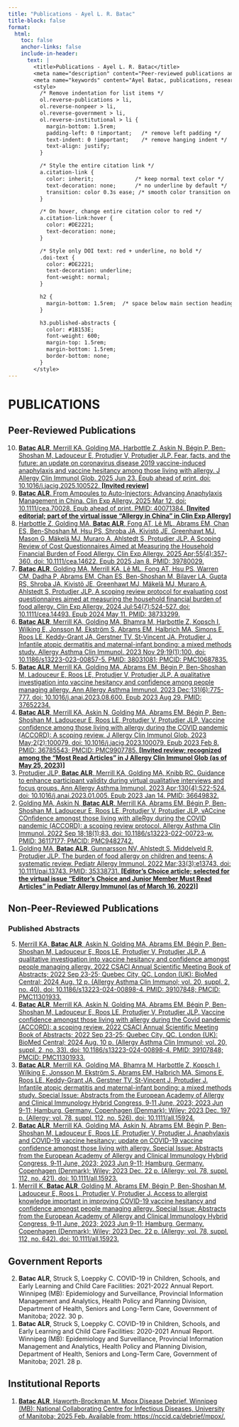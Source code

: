 ```yaml
---
title: "Publications - Ayel L. R. Batac"
title-block: false
format:
  html:
    toc: false
    anchor-links: false
    include-in-header: 
      text: |
        <title>Publications - Ayel L. R. Batac</title>
        <meta name="description" content="Peer-reviewed publications and scholarly work by Ayel L. R. Batac in allergy and infectious diseases." />
        <meta name="keywords" content="Ayel Batac, publications, research papers, peer-reviewed, global health, public health, allergy, food allergy, COVID-19, vaccine hesitancy, pediatrics, HIV, STBBIs, tuberculosis, mpox, anaphylaxis, knowledge translation, epidemiologist, data science" />
        <style>
          /* Remove indentation for list items */
          ol.reverse-publications > li,
          ol.reverse-nonpeer > li,
          ol.reverse-government > li,
          ol.reverse-institutional > li {
            margin-bottom: 1.5rem;
            padding-left: 0 !important;   /* remove left padding */
            text-indent: 0 !important;    /* remove hanging indent */
            text-align: justify;
          }

          /* Style the entire citation link */
          a.citation-link {
            color: inherit;             /* keep normal text color */
            text-decoration: none;      /* no underline by default */
            transition: color 0.3s ease; /* smooth color transition on hover */
          }

          /* On hover, change entire citation color to red */
          a.citation-link:hover {
            color: #DE2221;
            text-decoration: none;
          }

          /* Style only DOI text: red + underline, no bold */
          .doi-text {
            color: #DE2221;
            text-decoration: underline;
            font-weight: normal;
          }

          h2 {
            margin-bottom: 1.5rem;  /* space below main section headings */
          }

          h3.published-abstracts {
            color: #1B153E;
            font-weight: 600;
            margin-top: 1.5rem;
            margin-bottom: 1.5rem;
            border-bottom: none;
          }
        </style>
---
```


# PUBLICATIONS

## Peer-Reviewed Publications

<ol class="reverse-publications" reversed>

<li>
  <a href="https://www.jaci-global.org/article/S2772-8293(25)00123-7/fulltext" class="citation-link" target="_blank" rel="noopener">
    <strong>Batac ALR</strong>, Merrill KA, Golding MA, Harbottle Z, Askin N, Bégin P, Ben-Shoshan M, Ladouceur E, Protudjer V, Protudjer JLP. Fear, facts, and the future: an update on coronavirus disease 2019 vaccine-induced anaphylaxis and vaccine hesitancy among those living with allergy. J Allergy Clin Immunol Glob. 2025 Jun 23. Epub ahead of print. <span class="doi-text">doi: 10.1016/j.jacig.2025.100522.</span> <strong>[Invited review]</strong>
  </a>
</li>

<li>
  <a href="https://doi.org/10.1111/cea.70028" class="citation-link" target="_blank" rel="noopener">
    <strong>Batac ALR</strong>. From Ampoules to Auto-Injectors: Advancing Anaphylaxis Management in China. Clin Exp Allergy. 2025 Mar 12. <span class="doi-text">doi: 10.1111/cea.70028.</span> Epub ahead of print. PMID: 40071384. <strong>[Invited editorial; part of the virtual issue “Allergy in China” in Clin Exp Allergy]</strong>
  </a>
</li>

<li>
  <a href="https://doi.org/10.1111/cea.14622" class="citation-link" target="_blank" rel="noopener">
    Harbottle Z, Golding MA, <strong>Batac ALR</strong>, Fong AT, Lê ML, Abrams EM, Chan ES, Ben-Shoshan M, Hsu PS, Shroba JA, Kivistö JE, Greenhawt MJ, Mason G, Mäkelä MJ, Muraro A, Ahlstedt S, Protudjer JLP. A Scoping Review of Cost Questionnaires Aimed at Measuring the Household Financial Burden of Food Allergy. Clin Exp Allergy. 2025 Apr;55(4):357-360. <span class="doi-text">doi: 10.1111/cea.14622.</span> Epub 2025 Jan 8. PMID: 39780029.
  </a>
</li>

<li>
  <a href="https://doi.org/10.1111/cea.14493" class="citation-link" target="_blank" rel="noopener">
    <strong>Batac ALR</strong>, Golding MA, Merrill KA, Lê ML, Fong AT, Hsu PS, Warren CM, Dadha P, Abrams EM, Chan ES, Ben-Shoshan M, Bilaver LA, Gupta RS, Shroba JA, Kivistö JE, Greenhawt MJ, Mäkelä MJ, Muraro A, Ahlstedt S, Protudjer JLP. A scoping review protocol for evaluating cost questionnaires aimed at measuring the household financial burden of food allergy. Clin Exp Allergy. 2024 Jul;54(7):524-527. <span class="doi-text">doi: 10.1111/cea.14493.</span> Epub 2024 May 11. PMID: 38733299.
  </a>
</li>

<li>
  <a href="https://doi.org/10.1186/s13223-023-00857-5" class="citation-link" target="_blank" rel="noopener">
    <strong>Batac ALR</strong>, Merrill KA, Golding MA, Bhamra M, Harbottle Z, Kopsch I, Wilking E, Jonsson M, Ekström S, Abrams EM, Halbrich MA, Simons E, Roos LE, Keddy-Grant JA, Gerstner TV, St-Vincent JA, Protudjer J. Infantile atopic dermatitis and maternal-infant bonding: a mixed methods study. Allergy Asthma Clin Immunol. 2023 Nov 29;19(1):100. <span class="doi-text">doi: 10.1186/s13223-023-00857-5.</span> PMID: 38031081; PMCID: PMC10687835.
  </a>
</li>

<li>
  <a href="https://doi.org/10.1016/j.anai.2023.08.600" class="citation-link" target="_blank" rel="noopener">
    <strong>Batac ALR</strong>, Merrill KA, Golding MA, Abrams EM, Bégin P, Ben-Shoshan M, Ladouceur E, Roos LE, Protudjer V, Protudjer JLP. A qualitative investigation into vaccine hesitancy and confidence among people managing allergy. Ann Allergy Asthma Immunol. 2023 Dec;131(6):775-777. <span class="doi-text">doi: 10.1016/j.anai.2023.08.600.</span> Epub 2023 Aug 29. PMID: 37652234.
  </a>
</li>

<li>
  <a href="https://doi.org/10.1016/j.jacig.2023.100079" class="citation-link" target="_blank" rel="noopener">
    <strong>Batac ALR</strong>, Merrill KA, Askin N, Golding MA, Abrams EM, Bégin P, Ben-Shoshan M, Ladouceur E, Roos LE, Protudjer V, Protudjer JLP. Vaccine confidence among those living with allergy during the COVID pandemic (ACCORD): A scoping review. J Allergy Clin Immunol Glob. 2023 May;2(2):100079. <span class="doi-text">doi: 10.1016/j.jacig.2023.100079.</span> Epub 2023 Feb 8. PMID: 36785543; PMCID: PMC9907785. <strong>[Invited review; recognized among the “Most Read Articles” in J Allergy Clin Immunol Glob (as of May 25, 2023)]</strong>
  </a>
</li>

<li>
  <a href="https://doi.org/10.1016/j.anai.2023.01.005" class="citation-link" target="_blank" rel="noopener">
    Protudjer JLP, <strong>Batac ALR</strong>, Merrill KA, Golding MA, Knibb RC. Guidance to enhance participant validity during virtual qualitative interviews and focus groups. Ann Allergy Asthma Immunol. 2023 Apr;130(4):522-524. <span class="doi-text">doi: 10.1016/j.anai.2023.01.005.</span> Epub 2023 Jan 14. PMID: 36649832.
  </a>
</li>

<li>
  <a href="https://doi.org/10.1186/s13223-022-00723-w" class="citation-link" target="_blank" rel="noopener">
    Golding MA, Askin N, <strong>Batac ALR</strong>, Merrill KA, Abrams EM, Bégin P, Ben-Shoshan M, Ladouceur E, Roos LE, Protudjer V, Protudjer JLP. vACcine COnfidence amongst those living with alleRgy during the COVID pandemic (ACCORD): a scoping review protocol. Allergy Asthma Clin Immunol. 2022 Sep 18;18(1):83. <span class="doi-text">doi: 10.1186/s13223-022-00723-w.</span> PMID: 36117177; PMCID: PMC9482742.
  </a>
</li>

<li>
  <a href="https://doi.org/10.1111/pai.13743" class="citation-link" target="_blank" rel="noopener">
    Golding MA, <strong>Batac ALR</strong>, Gunnarsson NV, Ahlstedt S, Middelveld R, Protudjer JLP. The burden of food allergy on children and teens: A systematic review. Pediatr Allergy Immunol. 2022 Mar;33(3):e13743. <span class="doi-text">doi: 10.1111/pai.13743.</span> PMID: 35338731. <strong>[Editor’s Choice article; selected for the virtual issue “Editor’s Choice and Junior Member Must Read Articles” in Pediatr Allergy Immunol (as of March 16, 2022)]</strong>
  </a>
</li>

</ol>

## Non-Peer-Reviewed Publications

<h3 class="published-abstracts">Published Abstracts</h3>

<ol class="reverse-nonpeer" reversed>

<li>
  <a href="https://doi.org/10.1186/s13223-024-00898-4" class="citation-link" target="_blank" rel="noopener">
    Merrill KA, <strong>Batac ALR</strong>, Askin N, Golding MA, Abrams EM, Bégin P, Ben-Shoshan M, Ladouceur E, Roos LE, Protudjer V, Protudjer JLP. A qualitative investigation into vaccine hesitancy and confidence amongst people managing allergy. 2022 CSACI Annual Scientific Meeting Book of Abstracts; 2022 Sep 23-25; Quebec City, QC. London (UK): BioMed Central; 2024 Aug. 12 p. (Allergy Asthma Clin Immunol; vol. 20, suppl. 2, no. 40). <span class="doi-text">doi: 10.1186/s13223-024-00898-4.</span> PMID: 39107848; PMCID: PMC11301933.
  </a>
</li>

<li>
  <a href="https://doi.org/10.1186/s13223-024-00898-4" class="citation-link" target="_blank" rel="noopener">
    <strong>Batac ALR</strong>, Merrill KA, Askin N, Golding MA, Abrams EM, Bégin P, Ben-Shoshan M, Ladouceur E, Roos LE, Protudjer V, Protudjer JLP. Vaccine confidence amongst those living with allergy during the Covid pandemic (ACCORD): a scoping review. 2022 CSACI Annual Scientific Meeting Book of Abstracts; 2022 Sep 23-25; Quebec City, QC. London (UK): BioMed Central; 2024 Aug. 10 p. (Allergy Asthma Clin Immunol; vol. 20, suppl. 2, no. 33). <span class="doi-text">doi: 10.1186/s13223-024-00898-4.</span> PMID: 39107848; PMCID: PMC11301933.
  </a>
</li>

<li>
  <a href="https://doi.org/10.1111/all.15924" class="citation-link" target="_blank" rel="noopener">
    <strong>Batac ALR</strong>, Merrill KA, Golding MA, Bhamra M, Harbottle Z, Kopsch I, Wilking E, Jonsson M, Ekström S, Abrams EM, Halbrich MA, Simons E, Roos LE, Keddy-Grant JA, Gerstner TV, St-Vincent J, Protudjer J. Infantile atopic dermatitis and maternal-infant bonding: a mixed methods study. Special Issue: Abstracts from the European Academy of Allergy and Clinical Immunology Hybrid Congress, 9‐11 June, 2023; 2023 Jun 9-11; Hamburg, Germany. Copenhagen (Denmark): Wiley; 2023 Dec. 197 p. (Allergy; vol. 78, suppl. 112, no. 526). <span class="doi-text">doi: 10.1111/all.15924.</span>
  </a>
</li>

<li>
  <a href="https://doi.org/10.1111/all.15923" class="citation-link" target="_blank" rel="noopener">
    <strong>Batac ALR</strong>, Merrill KA, Golding MA, Askin N, Abrams EM, Bégin P, Ben-Shoshan M, Ladouceur E, Roos LE, Protudjer V, Protudjer J. Anaphylaxis and COVID-19 vaccine hesitancy: update on COVID-19 vaccine confidence amongst those living with allergy. Special Issue: Abstracts from the European Academy of Allergy and Clinical Immunology Hybrid Congress, 9‐11 June, 2023; 2023 Jun 9-11; Hamburg, Germany. Copenhagen (Denmark): Wiley; 2023 Dec. 22 p. (Allergy; vol. 78, suppl. 112, no. 421). <span class="doi-text">doi: 10.1111/all.15923.</span>
  </a>
</li>

<li>
  <a href="https://doi.org/10.1111/all.15923" class="citation-link" target="_blank" rel="noopener">
    Merrill K, <strong>Batac ALR</strong>, Golding M, Abrams EM, Bégin P, Ben-Shoshan M, Ladouceur E, Roos L, Protudjer V, Protudjer J. Access to allergist knowledge important in improving COVID-19 vaccine hesitancy and confidence amongst people managing allergy. Special Issue: Abstracts from the European Academy of Allergy and Clinical Immunology Hybrid Congress, 9‐11 June, 2023; 2023 Jun 9-11; Hamburg, Germany. Copenhagen (Denmark): Wiley; 2023 Dec. 22 p. (Allergy; vol. 78, suppl. 112, no. 642). <span class="doi-text">doi: 10.1111/all.15923.</span>
  </a>
</li>

</ol>

## Government Reports

<ol class="reverse-government" reversed>

<li>
  <strong>Batac ALR</strong>, Struck S, Loeppky C. COVID-19 in Children, Schools, and Early Learning and Child Care Facilities: 2021-2022 Annual Report. Winnipeg (MB): Epidemiology and Surveillance, Provincial Information Management and Analytics, Health Policy and Planning Division, Department of Health, Seniors and Long-Term Care, Government of Manitoba; 2022. 30 p.
</li>

<li>
  <strong>Batac ALR</strong>, Struck S, Loeppky C. COVID-19 in Children, Schools, and Early Learning and Child Care Facilities: 2020-2021 Annual Report. Winnipeg (MB): Epidemiology and Surveillance, Provincial Information Management and Analytics, Health Policy and Planning Division, Department of Health, Seniors and Long-Term Care, Government of Manitoba; 2021. 28 p.
</li>

</ol>

## Institutional Reports

<ol class="reverse-institutional" reversed>

<li>
  <a href="https://nccid.ca/debrief/mpox/" class="citation-link" target="_blank" rel="noopener">
    <strong>Batac ALR</strong>, Haworth-Brockman M. Mpox Disease Debrief. Winnipeg (MB): National Collaborating Centre for Infectious Diseases, University of Manitoba; 2025 Feb. Available from: https://nccid.ca/debrief/mpox/.
  </a>
</li>

</ol>

